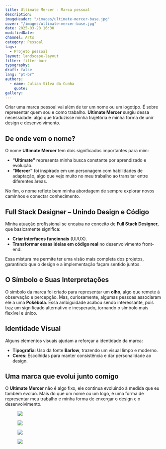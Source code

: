 ```yaml
---
title: Ultimate Mercer - Marca pessoal
description:
imageHeader: "/images/ultimate-mercer-base.jpg"
cover: "/images/ultimate-mercer-base.jpg"
date: 2025-03-20 16:30
modifiedDate:
channel: Arts
category: Pessoal
tags:
  - Projeto pessoal
layout: landscape-layout
filter: filter-burn
typography:
draft: false
lang: "pt-br"
authors:
  - name: Julian Silva da Cunha
    quote:
gallery:
---
```


Criar uma marca pessoal vai além de ter um nome ou um logotipo. É sobre representar quem sou e como trabalho. **Ultimate Mercer** surgiu dessa necessidade: algo que traduzisse minha trajetória e minha forma de unir design e desenvolvimento.

## **De onde vem o nome?**

O nome **Ultimate Mercer** tem dois significados importantes para mim:

- **"Ultimate"** representa minha busca constante por aprendizado e evolução.
- **"Mercer"** foi inspirado em um personagem com habilidades de adaptação, algo que vejo muito no meu trabalho ao transitar entre diferentes áreas.

No fim, o nome reflete bem minha abordagem de sempre explorar novos caminhos e conectar conhecimento.

## **Full Stack Designer – Unindo Design e Código**

Minha atuação profissional se encaixa no conceito de **Full Stack Designer**, que basicamente significa:

- **Criar interfaces funcionais** (UI/UX).
- **Transformar essas ideias em código real** no desenvolvimento front-end.

Essa mistura me permite ter uma visão mais completa dos projetos, garantindo que o design e a implementação façam sentido juntos.

## **O Símbolo e Suas Interpretações**

O símbolo da marca foi criado para representar um **olho**, algo que remete à observação e percepção. Mas, curiosamente, algumas pessoas associaram ele a uma **Pokébola**. Essa ambiguidade acabou sendo interessante, pois traz um significado alternativo e inesperado, tornando o símbolo mais flexível e único.

## **Identidade Visual**

Alguns elementos visuais ajudam a reforçar a identidade da marca:

- **Tipografia**: Uso da fonte **Barlow**, trazendo um visual limpo e moderno.
- **Cores**: Escolhidas para manter consistência e dar personalidade ao design.

## **Uma marca que evolui junto comigo**

O **Ultimate Mercer** não é algo fixo, ele continua evoluindo à medida que eu também evoluo. Mais do que um nome ou um logo, é uma forma de representar meu trabalho e minha forma de enxergar o design e o desenvolvimento.

<figure>
  <img src="../../../../images/marca-pessoal-logo-v1.jpg" className="max-w-full mx-auto d-block"/>
</figure>

<figure>
  <img src="../../../../images/marca-pessoal-cores.jpg" className="max-w-full mx-auto d-block"/>
</figure>

<figure>
  <img src="../../../../images/marca-pessoal-logos.jpg" className="max-w-full mx-auto d-block"/>
</figure>

<figure>
  <img src="../../../../images/marca-pessoal-alternate-colors.jpg" className="max-w-full mx-auto d-block"/>
</figure>
